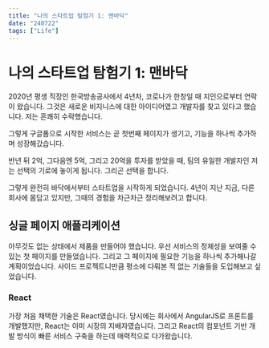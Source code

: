 ```yaml
---
title: "나의 스타트업 탐험기 1: 맨바닥"
date: "240722"
tags: ["Life"]
---
```


# 나의 스타트업 탐험기 1: 맨바닥

2020년 평생 직장인 한국방송공사에서 4년차, 코로나가 한창일 때 지인으로부터 연락이 왔습니다. 그것은 새로운 비지니스에 대한 아이디어였고 개발자를 찾고 있다고 했습니다. 저는 흔쾌히 수락했습니다.

그렇게 구글폼으로 시작한 서비스는 곧 첫번째 페이지가 생기고, 기능을 하나씩 추가하며 성장해갔습니다.

반년 뒤 2억, 그다음엔 5억, 그리고 20억을 투자를 받았을 때, 팀의 유일한 개발자인 저는 선택의 기로에 놓이게 됩니다. 그리곤 선택을 합니다.

그렇게 완전히 바닥에서부터 스타트업을 시작하게 되었습니다. 4년이 지난 지금, 다른 회사에 몸담고 있지만, 그때의 경험을 차근차근 정리해보려고 합니다.

## 싱글 페이지 애플리케이션

아무것도 없는 상태에서 제품을 만들어야 했습니다. 우선 서비스의 정체성을 보여줄 수 있는 첫 페이지를 만들었습니다. 그리고 그 페이지에 필요한 기능을 하나씩 추가해나갈 계획이었습니다. 사이드 프로젝트니만큼 평소에 다뤄본 적 없는 기술들을 도입해보고 싶었습니다.

### React

가장 처음 채택한 기술은 React였습니다. 당시에는 회사에서 AngularJS로 프론트를 개발했지만, React는 이미 시장의 지배자였습니다. 그리고 React의 컴포넌트 기반 개발 방식이 빠른 서비스 구축을 하는데 매력적으로 다가왔습니다.
